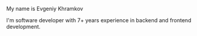 My name is Evgeniy Khramkov

I'm software developer with 7+ years experience in backend and frontend development.
